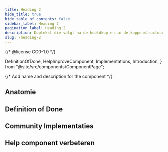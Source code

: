 ```yaml
---
title: Heading 2
hide_title: true
hide_table_of_contents: false
sidebar_label: Heading 2
pagination_label: Heading 2
description: Koptekst die volgt na de hoofdkop en in de koppenstructuur op het tweede niveau staat.
slug: /heading-2
---
```


{/* @license CC0-1.0 */}


  DefinitionOfDone,
  HelpImproveComponent,
  Implementations,
  Introduction,
} from "@site/src/components/ComponentPage";

{/* Add name and description for the component */}


<Introduction component={component} headingLevel={1} description={description} />

<ComponentAliases component={component} />

## Anatomie

<ComponentAnatomy component={component} illustration={Heading2Illustration} />

## Definition of Done

<DefinitionOfDone component={component} headingLevel={3} />

## Community Implementaties

<Implementations component={component} headingLevel={3} />

## Help component verbeteren

<HelpImproveComponent component={component} headingLevel={3} />
